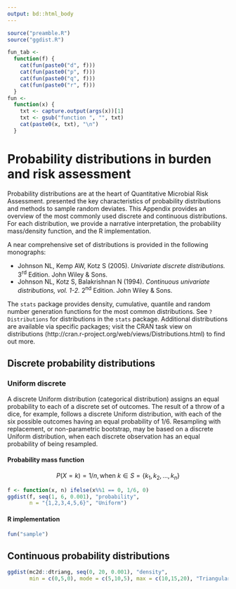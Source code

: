 ```yaml
---
output: bd::html_body
---
```


```r
source("preamble.R")
source("ggdist.R")
```

```r
fun_tab <-
  function(f) {
    cat(fun(paste0("d", f)))
    cat(fun(paste0("p", f)))
    cat(fun(paste0("q", f)))
    cat(fun(paste0("r", f)))
  }
fun <-
  function(x) {
    txt <- capture.output(args(x))[1]
    txt <- gsub("function ", "", txt)
    cat(paste0(x, txt), "\n")
  }
```


# Probability distributions in burden and risk assessment {#dist}

Probability distributions are at the heart of Quantitative Microbial Risk Assessment. \ch{distributions} presented the key characteristics of probability distributions and methods to sample random deviates. This Appendix provides an overview of the most commonly used discrete and continuous distributions. For each distribution, we provide a narrative interpretation, the probability mass/density function, and the R implementation.

A near comprehensive set of distributions is provided in the following monographs:

  * Johnson NL, Kemp AW, Kotz S (2005). _Univariate discrete distributions._ 3^rd^ Edition. John Wiley & Sons.
  * Johnson NL, Kotz S, Balakrishnan N (1994). _Continuous univariate distributions, vol. 1-2._ 2^nd^ Edition. John Wiley & Sons.

The `stats` package provides density, cumulative, quantile and random number generation functions for the most common distributions. See `?Distributions` for distributions in the `stats` package. Additional distributions are available via specific packages; visit the CRAN task view on distributions (http://cran.r-project.org/web/views/Distributions.html) to find out more.

## Discrete probability distributions {#dist-discrete}

### Uniform discrete

A discrete Uniform distribution (categorical distribution) assigns an equal probability to each of a discrete set of outcomes. The result of a throw of a dice, for example, follows a discrete Uniform distribution, with each of the six possible outcomes having an equal probability of $1/6$. Resampling with replacement, or non-parametric bootstrap, may be based on a discrete Uniform distribution, when each discrete observation has an equal probability of being resampled.

#### Probability mass function

$$P(X=k) = 1/n, \textrm{when~} k \in S = \{ k_1, k_2, \dots, k_n \}$$

```r
f <- function(x, n) ifelse(x%%1 == 0, 1/6, 0)
ggdist(f, seq(1, 6, 0.001), "probability",
       n = "{1,2,3,4,5,6}", "Uniform")
```

#### R implementation
```r
fun("sample")
```


## Continuous probability distributions {#dist-continuous}

```r
ggdist(mc2d::dtriang, seq(0, 20, 0.001), "density",
       min = c(0,5,0), mode = c(5,10,5), max = c(10,15,20), "Triangular")
```
